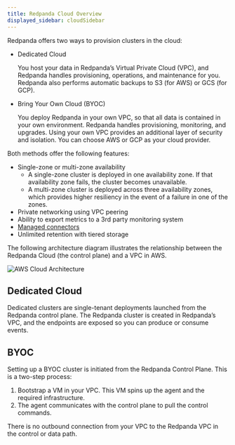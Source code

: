 ```yaml
---
title: Redpanda Cloud Overview
displayed_sidebar: cloudSidebar
---
```


<head>
    <meta name="title" content="Redpanda Cloud Overview | Redpanda Docs"/>
    <meta name="description" content="Redpanda Cloud offers two ways to create a cluster: Dedicated Cloud and Bring Your Own Cloud (BYOC)."/>
</head>

Redpanda offers two ways to provision clusters in the cloud:
* Dedicated Cloud

    You host your data in Redpanda’s Virtual Private Cloud (VPC), and Redpanda handles provisioning, operations, and maintenance for you. Redpanda also performs automatic backups to S3 (for AWS) or GCS (for GCP).
* Bring Your Own Cloud (BYOC)

    You deploy Redpanda in your own VPC, so that all data is contained in your own environment. Redpanda handles provisioning, monitoring, and upgrades. Using your own VPC provides an additional layer of security and isolation. You can choose AWS or GCP as your cloud provider.

Both methods offer the following features:
* Single-zone or multi-zone availability
    * A single-zone cluster is deployed in one availability zone. If that availability zone fails, the cluster becomes unavailable.
    * A multi-zone cluster is deployed across three availability zones, which provides higher resiliency in the event of a failure in one of the zones.
* Private networking using VPC peering
* Ability to export metrics to a 3rd party monitoring system
* [Managed connectors](/docs/cloud/managed-connectors)
* Unlimited retention with tiered storage

The following architecture diagram illustrates the relationship between the Redpanda Cloud (the control plane) and a VPC in AWS.

![AWS Cloud Architecture](./aws_cloud_architecture.png)

## Dedicated Cloud

Dedicated clusters are single-tenant deployments launched from the Redpanda control plane. The Redpanda cluster is created in Redpanda’s VPC, and the endpoints are exposed so you can produce or consume events.

## BYOC

Setting up a BYOC cluster is initiated from the Redpanda Control Plane. This is a two-step process:
1. Bootstrap a VM in your VPC. This VM spins up the agent and the required infrastructure.
2. The agent communicates with the control plane to pull the control commands.

There is no outbound connection from your VPC to the Redpanda VPC in the control or data path.